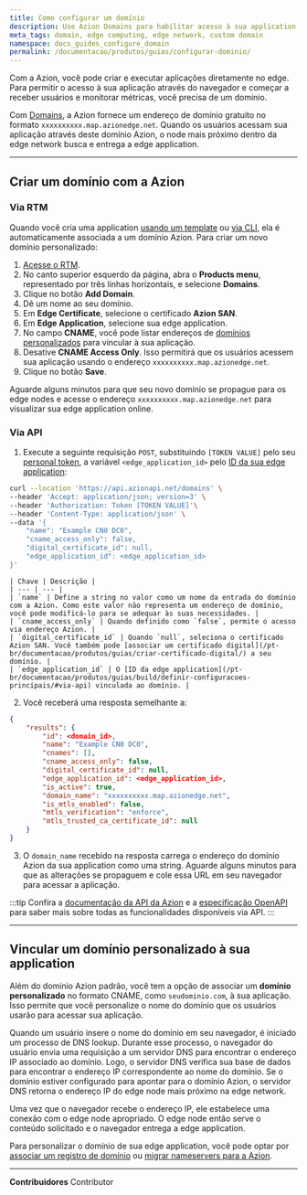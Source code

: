 ```yaml
---
title: Como configurar um domínio
description: Use Azion Domains para habilitar acesso à sua application por um domínio, permitindo tráfego de usuários e monitoramento de métricas.
meta_tags: domain, edge computing, edge network, custom domain
namespace: docs_guides_configure_domain
permalink: /documentacao/produtos/guias/configurar-dominio/
---
```


Com a Azion, você pode criar e executar aplicações diretamente no edge. Para permitir o acesso à sua aplicação através do navegador e começar a receber usuários e monitorar métricas, você precisa de um domínio.

Com [Domains](/pt-br/documentacao/produtos/edge-application/domains/), a Azion fornece um endereço de domínio gratuito no formato `xxxxxxxxxx.map.azionedge.net`. Quando os usuários acessam sua aplicação através deste domínio Azion, o node mais próximo dentro da edge network busca e entrega a edge application.

---

## Criar um domínio com a Azion

### Via RTM

Quando você cria uma application [usando um template](/pt-br/documentacao/produtos/comecar-com-um-template/) ou [via CLI](/pt-br/documentacao/produtos/cli/), ela é automaticamente associada a um domínio Azion. Para criar um novo domínio personalizado:

1. [Acesse o RTM](https://console.azion.com).
2. No canto superior esquerdo da página, abra o **Products menu**, representado por três linhas horizontais, e selecione **Domains**.
3. Clique no botão **Add Domain**.
4. Dê um nome ao seu domínio.
5. Em **Edge Certificate**, selecione o certificado **Azion SAN**.
6. Em **Edge Application**, selecione sua edge application.
7. No campo **CNAME**, você pode listar endereços de [domínios personalizados](#vincular-um-dominio-personalizado-a-sua-application) para vincular à sua aplicação.
8. Desative **CNAME Access Only**. Isso permitirá que os usuários acessem sua aplicação usando o endereço `xxxxxxxxxx.map.azionedge.net`.
9. Clique no botão **Save**.

Aguarde alguns minutos para que seu novo domínio se propague para os edge nodes e acesse o endereço `xxxxxxxxxx.map.azionedge.net` para visualizar sua edge application online.

### Via API

1. Execute a seguinte requisição `POST`, substituindo `[TOKEN VALUE]` pelo seu [personal token](/pt-br/documentacao/produtos/guias/personal-tokens/), a variável `<edge_application_id>` pelo [ID da sua edge application](/pt-br/documentacao/produtos/guias/build/definir-configuracoes-principais/):

```bash
curl --location 'https://api.azionapi.net/domains' \
--header 'Accept: application/json; version=3' \
--header 'Authorization: Token [TOKEN VALUE]'\
--header 'Content-Type: application/json' \
--data '{
    "name": "Example CN0 DC0",
    "cname_access_only": false,
    "digital_certificate_id": null,
    "edge_application_id": <edge_application_id>
}'
```

    | Chave | Descrição |
    | --- | --- |
    | `name` | Define a string no valor como um nome da entrada do domínio com a Azion. Como este valor não representa um endereço de domínio, você pode modificá-lo para se adequar às suas necessidades. |
    | `cname_access_only` | Quando definido como `false`, permite o acesso via endereço Azion. |
    | `digital_certificate_id` | Quando `null`, seleciona o certificado Azion SAN. Você também pode [associar um certificado digital](/pt-br/documentacao/produtos/guias/criar-certificado-digital/) a seu domínio. |
    | `edge_application_id` | O [ID da edge application](/pt-br/documentacao/produtos/guias/build/definir-configuracoes-principais/#via-api) vinculada ao domínio. |

2. Você receberá uma resposta semelhante a:

```json
{
    "results": {
        "id": <domain_id>,
        "name": "Example CN0 DC0",
        "cnames": [],
        "cname_access_only": false,
        "digital_certificate_id": null,
        "edge_application_id": <edge_application_id>,
        "is_active": true,
        "domain_name": "xxxxxxxxxx.map.azionedge.net",
        "is_mtls_enabled": false,
        "mtls_verification": "enforce",
        "mtls_trusted_ca_certificate_id": null
    }
}
```

3. O `domain_name` recebido na resposta carrega o endereço do domínio Azion da sua application como uma string. Aguarde alguns minutos para que as alterações se propaguem e cole essa URL em seu navegador para acessar a aplicação.

:::tip
Confira a [documentação da API da Azion](https://api.azion.com/) e a [especificação OpenAPI](https://github.com/aziontech/azionapi-openapi/) para saber mais sobre todas as funcionalidades disponíveis via API.
:::

---

## Vincular um domínio personalizado à sua application

Além do domínio Azion padrão, você tem a opção de associar um **domínio personalizado** no formato CNAME, como `seudominio.com`, à sua aplicação. Isso permite que você personalize o nome do domínio que os usuários usarão para acessar sua aplicação.

Quando um usuário insere o nome do domínio em seu navegador, é iniciado um processo de DNS lookup. Durante esse processo, o navegador do usuário envia uma requisição a um servidor DNS para encontrar o endereço IP associado ao domínio. Logo, o servidor DNS verifica sua base de dados para encontrar o endereço IP correspondente ao nome do domínio. Se o domínio estiver configurado para apontar para o domínio Azion, o servidor DNS retorna o endereço IP do edge node mais próximo na edge network.

Uma vez que o navegador recebe o endereço IP, ele estabelece uma conexão com o edge node apropriado. O edge node então serve o conteúdo solicitado e o navegador entrega a edge application.

Para personalizar o domínio de sua edge application, você pode optar por [associar um registro de domínio](/pt-br/documentacao/produtos/guias/apontar-dominio-para-a-azion/) ou [migrar nameservers para a Azion](/pt-br/documentacao/produtos/guias/migrar-ns-para-a-azion/).



---


**Contribuidores** <ContributorList>Contributor</ContributorList>
